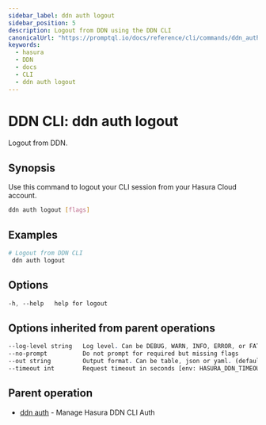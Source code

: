```yaml
---
sidebar_label: ddn auth logout
sidebar_position: 5
description: Logout from DDN using the DDN CLI
canonicalUrl: "https://promptql.io/docs/reference/cli/commands/ddn_auth_logout"
keywords:
  - hasura
  - DDN
  - docs
  - CLI
  - ddn auth logout
---
```


# DDN CLI: ddn auth logout

Logout from DDN.

## Synopsis

Use this command to logout your CLI session from your Hasura Cloud account.

```bash
ddn auth logout [flags]
```

## Examples

```bash
# Logout from DDN CLI
 ddn auth logout
```

## Options

```sass
-h, --help   help for logout
```

## Options inherited from parent operations

```sass
--log-level string   Log level. Can be DEBUG, WARN, INFO, ERROR, or FATAL. (default "INFO")
--no-prompt          Do not prompt for required but missing flags
--out string         Output format. Can be table, json or yaml. (default "table")
--timeout int        Request timeout in seconds [env: HASURA_DDN_TIMEOUT] (default 100)
```

## Parent operation

- [ddn auth](/reference/cli/commands/ddn_auth) - Manage Hasura DDN CLI Auth
